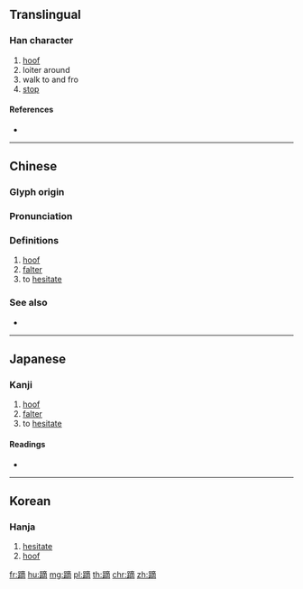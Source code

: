 {{character info/new}}
==Translingual==

===Han character===
{{Han char|rn=157|rad=足|as=11|sn=18|four=60127|canj=RMYCB}}

# [[hoof]]
# loiter around
# walk to and fro
# [[stop]]

====References====
* {{Han ref|kx=1232.350|dkj=37821|dj=1704.360|hdz=63736.040|uh=8E62|ud=36450|bh=F0F8|bd=61688}}

----

==Chinese==
{{zh-forms}}

===Glyph origin===
{{Han etym}}

===Pronunciation===
{{zh-pron
|m=dí,zhí
|c=zaak6,dik1,zik6
|h=pfs=
|md=
|mn=
|w=
|mc=y
|oc=y
|cat=n,v
}}
{{attention|zh}}

===Definitions===
{{zh-hanzi}}

# [[hoof]]
# [[falter]]
# to [[hesitate]]

===See also===
* {{zh-l|蹄}}

----

==Japanese==

===Kanji===
{{ja-kanji|grade=|rs=足11}}

# [[hoof]]
# [[falter]]
# to [[hesitate]]

====Readings====
* {{ja-readings|on=[[てき]] (teki), [[じゃく]] (jaku), [[たく]] (taku)|kun=[[たたずむ]] (tatazumu)|nanori=}}

----

==Korean==

===Hanja===
{{ko-hanja|hangeul=척|eumhun=}}

# [[hesitate]]
# [[hoof]]

[[fr:蹢]]
[[hu:蹢]]
[[mg:蹢]]
[[pl:蹢]]
[[th:蹢]]
[[chr:蹢]]
[[zh:蹢]]
